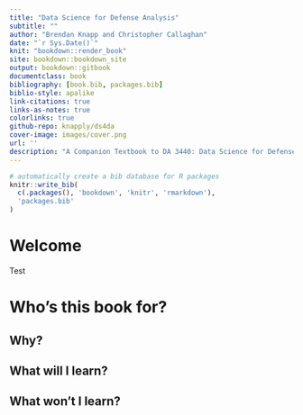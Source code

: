 ```yaml
---
title: "Data Science for Defense Analysis"
subtitle: ""
author: "Brendan Knapp and Christopher Callaghan"
date: "`r Sys.Date()`"
knit: "bookdown::render_book"
site: bookdown::bookdown_site
output: bookdown::gitbook
documentclass: book
bibliography: [book.bib, packages.bib]
biblio-style: apalike
link-citations: true
links-as-notes: true
colorlinks: true
github-repo: knapply/ds4da
cover-image: images/cover.png
url: ''
description: "A Companion Textbook to DA 3440: Data Science for Defense Analysis"
---
```


```r
# automatically create a bib database for R packages
knitr::write_bib(
  c(.packages(), 'bookdown', 'knitr', 'rmarkdown'),
  'packages.bib'
)
```

# Welcome {-}

Test

# Who's this book for? {-}

## Why? {-}

## What will I learn? {-}

## What won't I learn? {-}